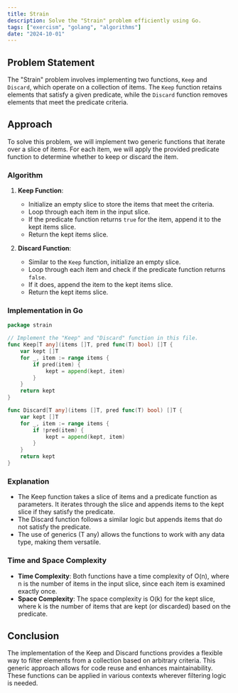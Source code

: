 ```yaml
---
title: Strain
description: Solve the "Strain" problem efficiently using Go.
tags: ["exercism", "golang", "algorithms"]
date: "2024-10-01"
---
```


## Problem Statement

The "Strain" problem involves implementing two functions, `Keep` and `Discard`, which operate on a collection of items. The `Keep` function retains elements that satisfy a given predicate, while the `Discard` function removes elements that meet the predicate criteria.

## Approach

To solve this problem, we will implement two generic functions that iterate over a slice of items. For each item, we will apply the provided predicate function to determine whether to keep or discard the item.

### Algorithm

1. **Keep Function**:
   - Initialize an empty slice to store the items that meet the criteria.
   - Loop through each item in the input slice.
   - If the predicate function returns `true` for the item, append it to the kept items slice.
   - Return the kept items slice.

2. **Discard Function**:
   - Similar to the `Keep` function, initialize an empty slice.
   - Loop through each item and check if the predicate function returns `false`.
   - If it does, append the item to the kept items slice.
   - Return the kept items slice.

### Implementation in Go

```go
package strain

// Implement the "Keep" and "Discard" function in this file.
func Keep[T any](items []T, pred func(T) bool) []T {
    var kept []T
    for _, item := range items {
        if pred(item) {
            kept = append(kept, item)
        }
    }
    return kept
}

func Discard[T any](items []T, pred func(T) bool) []T {
    var kept []T
    for _, item := range items {
        if !pred(item) {
            kept = append(kept, item)
        }
    }
    return kept
}
```

### Explanation
- The Keep function takes a slice of items and a predicate function as parameters. It iterates through the slice and appends items to the kept slice if they satisfy the predicate.
- The Discard function follows a similar logic but appends items that do not satisfy the predicate.
- The use of generics (T any) allows the functions to work with any data type, making them versatile.

### Time and Space Complexity
- **Time Complexity**: Both functions have a time complexity of O(n), where n is the number of items in the input slice, since each item is examined exactly once.
- **Space Complexity**: The space complexity is O(k) for the kept slice, where k is the number of items that are kept (or discarded) based on the predicate.

## Conclusion
The implementation of the Keep and Discard functions provides a flexible way to filter elements from a collection based on arbitrary criteria. This generic approach allows for code reuse and enhances maintainability. These functions can be applied in various contexts wherever filtering logic is needed.